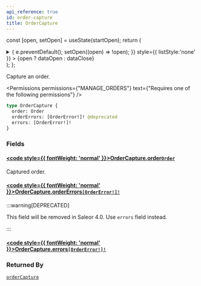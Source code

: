 ```yaml
---
api_reference: true
id: order-capture
title: OrderCapture
---
```






const [open, setOpen] = useState(startOpen);
return (
<details {...(open ? { open: true } : {})} className="details" style={{ border:'none', boxShadow:'none', background:'var(--ifm-background-color)' }}>
<summary
onClick={(e) => {
e.preventDefault();
setOpen((open) => !open);
}}
style={{ listStyle:'none' }} >
{open ? dataOpen : dataClose}
</summary>
{open && children}
</details>
);
};

Capture an order.


<Permissions permissions={"MANAGE_ORDERS"} text={"Requires one of the following permissions"} />


```graphql
type OrderCapture {
  order: Order
  orderErrors: [OrderError!]! @deprecated
  errors: [OrderError!]!
}
```

### Fields

#### [<code style={{ fontWeight: 'normal' }}>OrderCapture.<b>order</b></code>](#)<Bullet />[`Order`](../../../api-reference/orders/objects/order.mdx) <Badge class="badge badge--secondary" text="object"/> <Badge class="badge badge--secondary" text="orders"/>

Captured order.

#### [<code style={{ fontWeight: 'normal' }}>OrderCapture.<b>orderErrors</b></code>](#)<Bullet />[`[OrderError!]!`](../../../api-reference/orders/objects/order-error.mdx) <Badge class="badge badge--deprecated badge--secondary" text="deprecated"/> <Badge class="badge badge--secondary" text="non-null"/> <Badge class="badge badge--secondary" text="object"/> <Badge class="badge badge--secondary" text="orders"/>

:::warning[DEPRECATED]

This field will be removed in Saleor 4.0. Use `errors` field instead.

:::

#### [<code style={{ fontWeight: 'normal' }}>OrderCapture.<b>errors</b></code>](#)<Bullet />[`[OrderError!]!`](../../../api-reference/orders/objects/order-error.mdx) <Badge class="badge badge--secondary" text="non-null"/> <Badge class="badge badge--secondary" text="object"/> <Badge class="badge badge--secondary" text="orders"/>

### Returned By

[`orderCapture`](../../../api-reference/orders/mutations/order-capture.mdx) <Badge class="badge badge--secondary" text="mutation"/>

